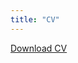 ```yaml
---
title: "CV"
---
```

  
<a href="CHENGYEJIA_CV.pdf#" class="download" title="Download CV as PDF">Download CV</a>